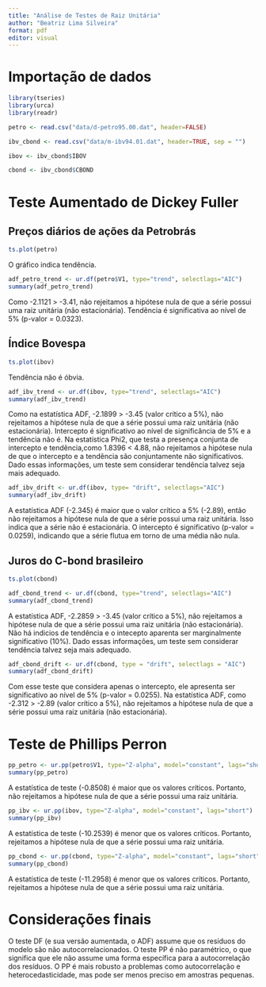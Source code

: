 ---
title: "Análise de Testes de Raiz Unitária"
author: "Beatriz Lima Silveira"
format: pdf
editor: visual
---

# Importação de dados

```{r import data, warning=FALSE, message=FALSE}
library(tseries)
library(urca)
library(readr)

petro <- read.csv("data/d-petro95.00.dat", header=FALSE)

ibv_cbond <- read.csv("data/m-ibv94.01.dat", header=TRUE, sep = "")

ibov <- ibv_cbond$IBOV

cbond <- ibv_cbond$CBOND
```

# Teste Aumentado de Dickey Fuller

## Preços diários de ações da Petrobrás

```{r plot petro, warning = FALSE, message=FALSE}
ts.plot(petro)
```

O gráfico indica tendência.

```{r adf trend petro, warning=FALSE, message=FALSE}

adf_petro_trend <- ur.df(petro$V1, type="trend", selectlags="AIC")
summary(adf_petro_trend)

```

Como -2.1121 > -3.41, não rejeitamos a hipótese nula de que a série possui uma raiz unitária (não estacionária). Tendência é significativa ao nível de 5% (p-valor = 0.0323).

## Índice Bovespa

```{r plot ibov, warning = FALSE, message=FALSE}
ts.plot(ibov)
```

Tendência não é óbvia.

```{r adf trend ibov, warning=FALSE, message=FALSE}
adf_ibv_trend <- ur.df(ibov, type="trend", selectlags="AIC")
summary(adf_ibv_trend)
```

Como na estatística ADF, -2.1899 > -3.45 (valor crítico a 5%), não rejeitamos a hipótese nula de que a série possui uma raiz unitária (não estacionária). Intercepto é significativo ao nível de significância de 5% e a tendência não é. Na estatística Phi2, que testa a presença conjunta de intercepto e tendência,como 1.8396 < 4.88, não rejeitamos a hipótese nula de que o intercepto e a tendência são conjuntamente não significativos. 
Dado essas informações, um teste sem considerar tendência talvez seja mais adequado.

```{r adf drift ibov, warning=FALSE, message=FALSE}
adf_ibv_drift <- ur.df(ibov, type= "drift", selectlags="AIC")
summary(adf_ibv_drift)
```

A estatística ADF (-2.345) é maior que o valor crítico a 5% (-2.89), então não rejeitamos a hipótese nula de que a série possui uma raiz unitária. Isso indica que a série não é estacionária. O intercepto é significativo (p-valor = 0.0259), indicando que a série flutua em torno de uma média não nula.

## Juros do C-bond brasileiro

```{r plot cbond, warning=FALSE, message=FALSE}
ts.plot(cbond)
```

```{r cbond trend adf, warning=FALSE, message=FALSE}
adf_cbond_trend <- ur.df(cbond, type="trend", selectlags="AIC")
summary(adf_cbond_trend)
```

A estatística ADF, -2.2859 > -3.45 (valor crítico a 5%), não rejeitamos a hipótese nula de que a série possui uma raiz unitária (não estacionária).
Não há indicios de tendência e o intecepto aparenta ser marginalmente significativo (10%).
Dado essas informações, um teste sem considerar tendência talvez seja mais adequado.

```{r cbond drift, warning=FALSE, message=FALSE}
adf_cbond_drift <- ur.df(cbond, type = "drift", selectlags = "AIC")
summary(adf_cbond_drift)
```

Com esse teste que considera apenas o intercepto, ele apresenta ser significativo ao nível de 5% (p-valor = 0.0255). Na estatística ADF, como -2.312 > -2.89 (valor crítico a 5%), não rejeitamos a hipótese nula de que a série possui uma raiz unitária (não estacionária).

# Teste de Phillips Perron

```{r petro pp, warning=FALSE, message=FALSE}
pp_petro <- ur.pp(petro$V1, type="Z-alpha", model="constant", lags="short")
summary(pp_petro)
```

A estatística de teste (-0.8508) é maior que os valores críticos. Portanto, não rejeitamos a hipótese nula de que a série possui uma raiz unitária.

```{r ibov pp, warning=FALSE, message=FALSE}
pp_ibv <- ur.pp(ibov, type="Z-alpha", model="constant", lags="short")
summary(pp_ibv)
```

A estatística de teste (-10.2539) é menor que os valores críticos. Portanto, rejeitamos a hipótese nula de que a série possui uma raiz unitária.

```{r cbond pp, warning=FALSE, message=FALSE}
pp_cbond <- ur.pp(cbond, type="Z-alpha", model="constant", lags="short")
summary(pp_cbond)
```
A estatística de teste (-11.2958) é menor que os valores críticos. Portanto, rejeitamos a hipótese nula de que a série possui uma raiz unitária.

# Considerações finais

O teste DF (e sua versão aumentada, o ADF) assume que os resíduos do modelo são não autocorrelacionados. O teste PP é não paramétrico, o que significa que ele não assume uma forma específica para a autocorrelação dos resíduos. O PP é mais robusto a problemas como autocorrelação e heterocedasticidade, mas pode ser menos preciso em amostras pequenas.









